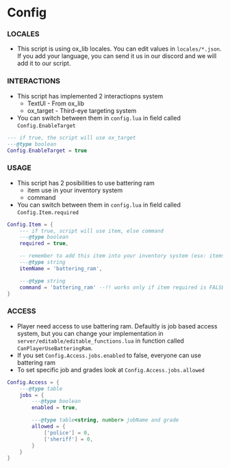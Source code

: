# Config

### LOCALES

-   This script is using ox_lib locales. You can edit values in `locales/*.json`. If you add your language, you can send it us in our discord and we will add it to our script.

### INTERACTIONS

-   This script has implemented 2 interactiopns system
    -   TextUI - From ox_lib
    -   ox_target - Third-eye targeting system
-   You can switch between them in `config.lua` in field called `Config.EnableTarget`

```lua filename="config.lua"
--- if true, the script will use ox_target
---@type boolean
Config.EnableTarget = true
```

### USAGE

-   This script has 2 posibilities to use battering ram
    -   item use in your inventory system
    -   command
-   You can switch between them in `config.lua` in field called `Config.Item.required`

```lua filename="config.lua"
Config.Item = {
    --- if true, script will use item, else command
    ---@type boolean
    required = true,

    -- remember to add this item into your inventory system (esx: items in sql, qb-core: qb-core/shared/items.lua, ox: ox_inventory/data/items.lua)
    ---@type string
    itemName = 'battering_ram',

    ---@type string
    command = 'battering_ram' --!! works only if item required is FALSE !!
}
```

### ACCESS

-   Player need access to use battering ram. Defaultly is job based access system, but you can change your implementation in `server/editable/editable_functions.lua` in function called `CanPlayerUseBatteringRam`.
-   If you set `Config.Access.jobs.enabled` to false, everyone can use battering ram
-   To set specific job and grades look at `Config.Access.jobs.allowed`

```lua filename="config.lua"
Config.Access = {
    ---@type table
    jobs = {
        ---@type boolean
        enabled = true,

        ---@type table<string, number> jobName and grade
        allowed = {
            ['police'] = 0,
            ['sheriff'] = 0,
        }
    }
}
```
